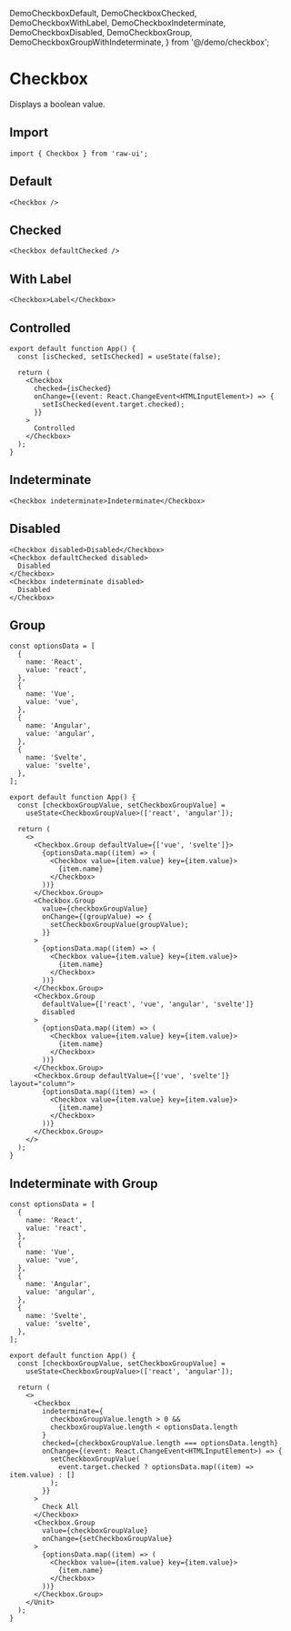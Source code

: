   DemoCheckboxDefault,
  DemoCheckboxChecked,
  DemoCheckboxWithLabel,
  DemoCheckboxIndeterminate,
  DemoCheckboxDisabled,
  DemoCheckboxGroup,
  DemoCheckboxGroupWithIndeterminate,
} from '@/demo/checkbox';

# Checkbox

Displays a boolean value.

## Import

```tsx
import { Checkbox } from 'raw-ui';
```

## Default

<DemoCheckboxDefault />

```tsx
<Checkbox />
```

## Checked

<DemoCheckboxChecked />

```tsx
<Checkbox defaultChecked />
```

## With Label

<DemoCheckboxWithLabel />

```tsx
<Checkbox>Label</Checkbox>
```

## Controlled

```tsx
export default function App() {
  const [isChecked, setIsChecked] = useState(false);

  return (
    <Checkbox
      checked={isChecked}
      onChange={(event: React.ChangeEvent<HTMLInputElement>) => {
        setIsChecked(event.target.checked);
      }}
    >
      Controlled
    </Checkbox>
  );
}
```

## Indeterminate

<DemoCheckboxIndeterminate />

```tsx
<Checkbox indeterminate>Indeterminate</Checkbox>
```

## Disabled

<DemoCheckboxDisabled />

```tsx
<Checkbox disabled>Disabled</Checkbox>
<Checkbox defaultChecked disabled>
  Disabled
</Checkbox>
<Checkbox indeterminate disabled>
  Disabled
</Checkbox>
```

## Group

<DemoCheckboxGroup />

```tsx
const optionsData = [
  {
    name: 'React',
    value: 'react',
  },
  {
    name: 'Vue',
    value: 'vue',
  },
  {
    name: 'Angular',
    value: 'angular',
  },
  {
    name: 'Svelte',
    value: 'svelte',
  },
];

export default function App() {
  const [checkboxGroupValue, setCheckboxGroupValue] =
    useState<CheckboxGroupValue>(['react', 'angular']);

  return (
    <>
      <Checkbox.Group defaultValue={['vue', 'svelte']}>
        {optionsData.map((item) => (
          <Checkbox value={item.value} key={item.value}>
            {item.name}
          </Checkbox>
        ))}
      </Checkbox.Group>
      <Checkbox.Group
        value={checkboxGroupValue}
        onChange={(groupValue) => {
          setCheckboxGroupValue(groupValue);
        }}
      >
        {optionsData.map((item) => (
          <Checkbox value={item.value} key={item.value}>
            {item.name}
          </Checkbox>
        ))}
      </Checkbox.Group>
      <Checkbox.Group
        defaultValue={['react', 'vue', 'angular', 'svelte']}
        disabled
      >
        {optionsData.map((item) => (
          <Checkbox value={item.value} key={item.value}>
            {item.name}
          </Checkbox>
        ))}
      </Checkbox.Group>
      <Checkbox.Group defaultValue={['vue', 'svelte']} layout="column">
        {optionsData.map((item) => (
          <Checkbox value={item.value} key={item.value}>
            {item.name}
          </Checkbox>
        ))}
      </Checkbox.Group>
    </>
  );
}
```

## Indeterminate with Group

<DemoCheckboxGroupWithIndeterminate />

```tsx
const optionsData = [
  {
    name: 'React',
    value: 'react',
  },
  {
    name: 'Vue',
    value: 'vue',
  },
  {
    name: 'Angular',
    value: 'angular',
  },
  {
    name: 'Svelte',
    value: 'svelte',
  },
];

export default function App() {
  const [checkboxGroupValue, setCheckboxGroupValue] =
    useState<CheckboxGroupValue>(['react', 'angular']);

  return (
    <>
      <Checkbox
        indeterminate={
          checkboxGroupValue.length > 0 &&
          checkboxGroupValue.length < optionsData.length
        }
        checked={checkboxGroupValue.length === optionsData.length}
        onChange={(event: React.ChangeEvent<HTMLInputElement>) => {
          setCheckboxGroupValue(
            event.target.checked ? optionsData.map((item) => item.value) : []
          );
        }}
      >
        Check All
      </Checkbox>
      <Checkbox.Group
        value={checkboxGroupValue}
        onChange={setCheckboxGroupValue}
      >
        {optionsData.map((item) => (
          <Checkbox value={item.value} key={item.value}>
            {item.name}
          </Checkbox>
        ))}
      </Checkbox.Group>
    </Unit>
  );
}
```
